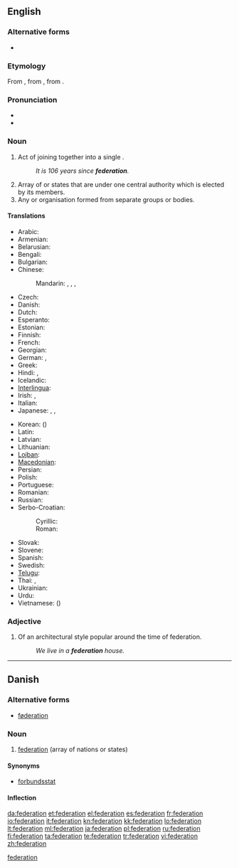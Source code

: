 {{also|fédération}}
==English==
{{wikipedia|dab=federation (disambiguation)|federation}}
{{wikipedia}}

===Alternative forms===
* {{l|en|fœderation}} {{qualifier|archaic}} {{defdate|18<sup>th</sup>–19<sup>th</sup> C}}

===Etymology===
From {{etyl|fr}} {{term|fédération}}, from {{etyl|LL.}} {{term|foederatio}}, from {{etyl|la}} {{term|foederare}}.

===Pronunciation===
* {{audio|en-us-federation.ogg|Audio (US)}}
* {{rhymes|eɪʃən}}

===Noun===
{{en-noun}}

# Act of joining together into a single {{l|en|political}} {{l|en|entity}}.
#: '' It is 106 years since '''federation'''.''
# Array of {{l|en|nations}} or states that are {{l|en|unified}} under one central authority which is elected by its members.
# Any {{l|en|society}} or organisation formed from separate groups or bodies.

====Translations====
{{trans-top|array of nations or states}}
* Arabic: {{t|ar|اتحاد|m|tr=ittiHaad}}
* Armenian: {{t-|hy|դաշնություն|tr=dašnut’yun}}
* Belarusian: {{t|be|федэрацыя|f|tr=federácyja|sc=Cyrl}}
* Bengali: {{t|bn|ফেডারেশন|tr=pheḑareshôn|sc=Beng}}
* Bulgarian: {{t|bg|федерация|f|tr=federácija|sc=Cyrl}}
* Chinese:
*: Mandarin: {{t|zh|聯邦|sc=Hani}}, {{t|zh|联邦|tr=liánbāng|sc=Hani}}, {{t|zh|聯合會|sc=Hani}}, {{t|zh|联合会|tr=liánhéhuì|sc=Hani}}
* Czech: {{t-|cs|federace|f}}
* Danish: {{t+|da|føderation|c}}
* Dutch: {{t+|nl|federatie|f}}
* Esperanto: {{t|eo|federacio|xs=Esperanto}}
* Estonian: {{t|et|föderatsioon}}
* Finnish: {{t-|fi|liittovaltio}}
* French: {{t+|fr|fédération|f}}
* Georgian: {{t|ka|ფედერაცია|tr=p'ederac'ia|sc=Geor}}
* German: {{t|de|Föderation|f}}, {{t|de|Bund|m}}
* Greek: {{t+|el|ομοσπονδία|f|tr=omospondía}}
* Hindi: {{t|hi|महासंघ|m|tr=mahāsaṅgha|sc=Deva}}, {{t|hi|फ़ेडरेशन|tr=feḍareśan|sc=Deva}}
* Icelandic: {{t+|is|samband|n}}
* [[Interlingua]]: {{t-|ia|federation|xs=Interlingua}}
* Irish: {{t|ga|cónaidhm|f}}, {{t|ga|feidearálacht|f}}
* Italian: {{t+|it|federazione|f}}
* Japanese: {{t-|ja|連邦|tr=れんぽう, renpō}}, {{t-|ja|連盟|tr=れんめい, renmei}}, {{t-|ja|同盟|tr=どうめい, dōmei}}
{{trans-mid}}
* Korean: {{t|ko|연방|tr=yeonbang|sc=Kore}} ({{t|ko|聯邦|sc=Kore}})
* Latin: {{t|la|foederatio|f}}
* Latvian: {{t|lv|federācija|f}}
* Lithuanian: {{t|lt|federacija|f}}
* [[Lojban]]: {{t|jbo|gumgu'e}}
* [[Macedonian]]: {{t|mk|федерација|f|tr=federácija|sc=Cyrl}}
* Persian: {{t|fa|فدراسیون|tr=federâšun|sc=fa-Arab}}
* Polish: {{t|pl|federacja|f}}
* Portuguese: {{t|pt|federação|f}}
* Romanian: {{t|ro|federație|f}}
* Russian: {{t+|ru|федерация|f|tr=federácija}}
* Serbo-Croatian:
*: Cyrillic: {{t|sh|федерација|f}}
*: Roman: {{t|sh|federacija|f}}
* Slovak: {{t|sk|federácie|f}}
* Slovene: {{t|sl|federacija|f}}
* Spanish: {{t-|es|federación|f}}
* Swedish: {{t-|sv|federation|c}}
* [[Telugu]]: {{t|te|సమాఖ్య|tr=samaakhya}}
* Thai: {{t|th|สหพันธรัฐ|tr=sàhàpantárát|sc=Thai}}, {{t|th|สหพันธ์|tr=sàhàpan|sc=Thai}}
* Ukrainian: {{t|uk|федерація|f|tr=federácija|sc=Cyrl}}
* Urdu: {{t|ur|فیڈریشن|tr=feḍareśan|sc=ur-Arab}}
* Vietnamese: {{t|vi|liên bang}} ({{t|vi|聯邦}})
{{trans-bottom}}

===Adjective===
{{en-adj|-}}

# {{Australia}} Of an architectural style popular around the time of federation.
#: ''We live in a '''federation''' house.''

[[Category:English words suffixed with -ation|federation]]

----

==Danish==
{{wikipedia|lang=da}}

===Alternative forms===

* [[føderation]]

===Noun===
{{da-noun|en|er}}

# [[federation#English|federation]] (array of nations or states)

====Synonyms====

* [[forbundsstat]]

====Inflection====
{{da-noun-infl|en|er}}

[[da:federation]]
[[et:federation]]
[[el:federation]]
[[es:federation]]
[[fr:federation]]
[[io:federation]]
[[it:federation]]
[[kn:federation]]
[[kk:federation]]
[[lo:federation]]
[[lt:federation]]
[[ml:federation]]
[[ja:federation]]
[[pl:federation]]
[[ru:federation]]
[[fi:federation]]
[[ta:federation]]
[[te:federation]]
[[tr:federation]]
[[vi:federation]]
[[zh:federation]]